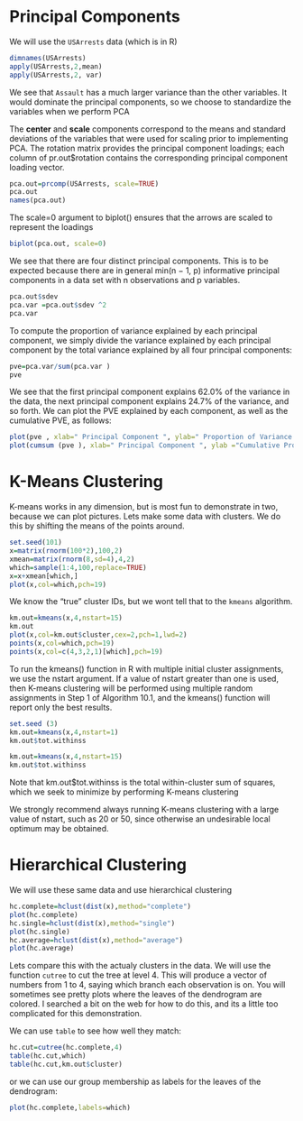 
Principal Components
====================
We will use the `USArrests` data (which is in R)
```r
dimnames(USArrests)
apply(USArrests,2,mean)
apply(USArrests,2, var)
```
 
 We see that `Assault` has a much larger variance than the other variables. It would dominate the principal components, so we choose to standardize the variables when we perform PCA

 The **center** and **scale** components correspond to the means and standard deviations of the variables that were used for scaling prior to implementing PCA.
 The rotation matrix provides the principal component loadings; each column
of pr.out$rotation contains the corresponding principal component
loading vector. 

```r
pca.out=prcomp(USArrests, scale=TRUE)
pca.out
names(pca.out)
```

The scale=0 argument to biplot() ensures that the arrows are scaled to represent the loadings
```r
biplot(pca.out, scale=0)
```
 We see that there are four distinct principal components. This is to be
expected because there are in general min(n − 1, p) informative principal
components in a data set with n observations and p variables. 
 
 
```r
pca.out$sdev
pca.var =pca.out$sdev ^2
pca.var
```
 To compute the proportion of variance explained by each principal component,
we simply divide the variance explained by each principal component
by the total variance explained by all four principal components:

```r
pve=pca.var/sum(pca.var )
pve
```

 We see that the first principal component explains 62.0% of the variance in the data, the next principal component explains 24.7% of the variance, and so forth.
 We can plot the PVE explained by each component, as well as the cumulative PVE, as follows:
```r
plot(pve , xlab=" Principal Component ", ylab=" Proportion of Variance Explained ", ylim=c(0,1) ,type='b')
plot(cumsum (pve ), xlab=" Principal Component ", ylab ="Cumulative Proportion of Variance Explained ", ylim=c(0,1) , type='b')
```

K-Means Clustering
==================
K-means works in any dimension, but is most fun to demonstrate in two, because we can plot pictures.
Lets make some data with clusters. We do this by shifting the means of the points around.
```r
set.seed(101)
x=matrix(rnorm(100*2),100,2)
xmean=matrix(rnorm(8,sd=4),4,2)
which=sample(1:4,100,replace=TRUE)
x=x+xmean[which,]
plot(x,col=which,pch=19)
```
We know the "true" cluster IDs, but we wont tell that to the `kmeans` algorithm.

```r
km.out=kmeans(x,4,nstart=15)
km.out
plot(x,col=km.out$cluster,cex=2,pch=1,lwd=2)
points(x,col=which,pch=19)
points(x,col=c(4,3,2,1)[which],pch=19)
```

 To run the kmeans() function in R with multiple initial cluster assignments, we use the nstart argument.
If a value of nstart greater than one is used, then K-means clustering will be performed using multiple random
assignments in Step 1 of Algorithm 10.1, and the kmeans() function will report only the best results.

```r
set.seed (3)
km.out=kmeans(x,4,nstart=1)
km.out$tot.withinss

km.out=kmeans(x,4,nstart=15)
km.out$tot.withinss
```
 Note that km.out$tot.withinss is the total within-cluster sum of squares, which we seek to minimize by performing K-means clustering

 We strongly recommend always running K-means clustering with a large value of nstart, such as 20 or 50, since otherwise an undesirable local optimum may be obtained.

Hierarchical Clustering
=======================
We will use these same data and use hierarchical clustering

```r
hc.complete=hclust(dist(x),method="complete")
plot(hc.complete)
hc.single=hclust(dist(x),method="single")
plot(hc.single)
hc.average=hclust(dist(x),method="average")
plot(hc.average)

```
Lets compare this with the actualy clusters in the data. We will use the function `cutree` to cut the tree at level 4.
This will produce a vector of numbers from 1 to 4, saying which branch each observation is on. You will sometimes see pretty plots where the leaves of the dendrogram are colored. I searched a bit on the web for how to do this, and its a little too complicated for this demonstration.

We can use `table` to see how well they match:
```r
hc.cut=cutree(hc.complete,4)
table(hc.cut,which)
table(hc.cut,km.out$cluster)
```
or we can use our group membership as labels for the leaves of the dendrogram:
```r
plot(hc.complete,labels=which)
```
 
